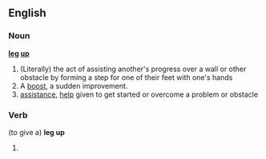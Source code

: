 ==English==
===Noun===
'''[[leg]] [[up]]'''
#(Literally) the act of assisting another's progress over a wall or other obstacle by forming a step for one of their feet with one's hands
#A [[boost]], a sudden improvement.
#[[assistance]], [[help]] given to get started or overcome a problem or obstacle

===Verb===
(to give a) '''leg up'''
# {{substub}}